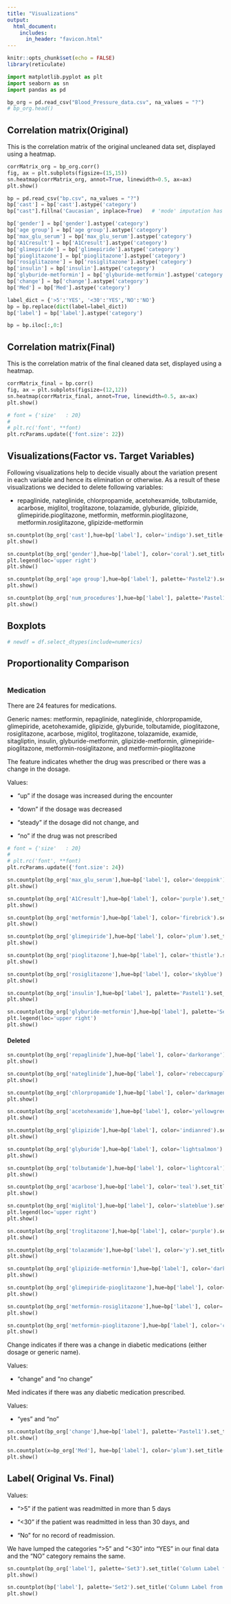 ```yaml
---
title: "Visualizations"
output: 
  html_document:
    includes:
      in_header: "favicon.html"
---
```


```r
knitr::opts_chunk$set(echo = FALSE)
library(reticulate)
```

```python
import matplotlib.pyplot as plt
import seaborn as sn
import pandas as pd
```

```python
bp_org = pd.read_csv("Blood_Pressure_data.csv", na_values = "?")
# bp_org.head()
```

## Correlation matrix(Original)
This is the correlation matrix of the original uncleaned data set, displayed using a heatmap.
```python
corrMatrix_org = bp_org.corr()
fig, ax = plt.subplots(figsize=(15,15))
sn.heatmap(corrMatrix_org, annot=True, linewidth=0.5, ax=ax)
plt.show()
```
```python
bp = pd.read_csv("bp.csv", na_values = "?")
bp['cast'] = bp['cast'].astype('category')
bp["cast"].fillna('Caucasian', inplace=True)   # 'mode' imputation has been applied as Caucasian is the most frequent category in cast

bp['gender'] = bp['gender'].astype('category')
bp['age group'] = bp['age group'].astype('category')
bp['max_glu_serum'] = bp['max_glu_serum'].astype('category')
bp['A1Cresult'] = bp['A1Cresult'].astype('category')
bp['glimepiride'] = bp['glimepiride'].astype('category')
bp['pioglitazone'] = bp['pioglitazone'].astype('category')
bp['rosiglitazone'] = bp['rosiglitazone'].astype('category')
bp['insulin'] = bp['insulin'].astype('category')
bp['glyburide-metformin'] = bp['glyburide-metformin'].astype('category')
bp['change'] = bp['change'].astype('category')
bp['Med'] = bp['Med'].astype('category')

label_dict = {'>5':'YES', '<30':'YES','NO':'NO'}
bp = bp.replace(dict(label=label_dict))
bp['label'] = bp['label'].astype('category')

bp = bp.iloc[:,0:]
```


## Correlation matrix(Final)
This is the correlation matrix of the final cleaned data set, displayed using a heatmap.
```python
corrMatrix_final = bp.corr()
fig, ax = plt.subplots(figsize=(12,12))
sn.heatmap(corrMatrix_final, annot=True, linewidth=0.5, ax=ax)
plt.show()
```

```python
# font = {'size'   : 20}
# 
# plt.rc('font', **font)
plt.rcParams.update({'font.size': 22})
```

## Visualizations(Factor vs. Target Variables)
Following visualizations help to decide visually about the variation present in each variable and hence its elimination or otherwise. As a result of these visualizations we decided to delete following variables:

* repaglinide, nateglinide, chlorpropamide, acetohexamide, tolbutamide, acarbose, miglitol, troglitazone, tolazamide, glyburide, glipizide, glimepiride.pioglitazone, metformin, metformin.pioglitazone, metformin.rosiglitazone, glipizide-metformin

```python
sn.countplot(bp_org['cast'],hue=bp['label'], color='indigo').set_title('Cast')
plt.show()

sn.countplot(bp_org['gender'],hue=bp['label'], color='coral').set_title('Gender')
plt.legend(loc='upper right')
plt.show()
```

```python
sn.countplot(bp_org['age group'],hue=bp['label'], palette='Pastel2').set_title('Age Group')
plt.show()

sn.countplot(bp_org['num_procedures'],hue=bp['label'], palette='Pastel1').set_title('Number of Procedures')
plt.show()
```
## Boxplots

```python
# newdf = df.select_dtypes(include=numerics)
```


## Proportionality Comparison

```python

```

### Medication
There are 24 features for medications.

Generic names: metformin, repaglinide, nateglinide, chlorpropamide, glimepiride, acetohexamide, glipizide, glyburide, tolbutamide, pioglitazone, rosiglitazone, acarbose, miglitol, troglitazone, tolazamide, examide, sitagliptin, insulin, glyburide-metformin, glipizide-metformin, glimepiride-pioglitazone, metformin-rosiglitazone, and metformin-pioglitazone

The feature indicates whether the drug was prescribed or there was a change in the dosage. 

Values: 

  + “up” if the dosage was increased during the encounter
      
  + “down” if the dosage was decreased
      
  + “steady” if the dosage did not change, and 
      
  + “no” if the drug was not prescribed


```python
# font = {'size'   : 20}
# 
# plt.rc('font', **font)
plt.rcParams.update({'font.size': 24})
```


```python
sn.countplot(bp_org['max_glu_serum'],hue=bp['label'], color='deeppink').set_title('Maximum Blood Sugar Level (max_glu_serum)')
plt.show()

sn.countplot(bp_org['A1Cresult'],hue=bp['label'], color='purple').set_title('Glycated Hemoglobin Result(A1C result)')
plt.show()
```

```python
sn.countplot(bp_org['metformin'],hue=bp['label'], color='firebrick').set_title('Metformin Level')
plt.show()

sn.countplot(bp_org['glimepiride'],hue=bp['label'], color='plum').set_title('Glimepiride Dependent')
plt.show()
```

```python
sn.countplot(bp_org['pioglitazone'],hue=bp['label'], color='thistle').set_title('Pioglitazone Dependent')
plt.show()

sn.countplot(bp_org['rosiglitazone'],hue=bp['label'], color='skyblue').set_title('Rosiglitazone Dependent')
plt.show()
```

```python
sn.countplot(bp_org['insulin'],hue=bp['label'], palette='Pastel1').set_title('Insulin Level')
plt.show()

sn.countplot(bp_org['glyburide-metformin'],hue=bp['label'], palette='Set3').set_title('Glyburide-Metformin Dependent')
plt.legend(loc='upper right')
plt.show()
```


#### Deleted

```python
sn.countplot(bp_org['repaglinide'],hue=bp['label'], color='darkorange').set_title('Repaglinide Dependent')
plt.show()

sn.countplot(bp_org['nateglinide'],hue=bp['label'], color='rebeccapurple').set_title('Nateglinide Dependent')
plt.show()
```


```python
sn.countplot(bp_org['chlorpropamide'],hue=bp['label'], color='darkmagenta').set_title('Chlorpropamide Dependent')
plt.show()

sn.countplot(bp_org['acetohexamide'],hue=bp['label'], color='yellowgreen').set_title('Acetohexamide Dependent')
plt.show()
```

```python
sn.countplot(bp_org['glipizide'],hue=bp['label'], color='indianred').set_title('Glipizide Dependent')
plt.show()

sn.countplot(bp_org['glyburide'],hue=bp['label'], color='lightsalmon').set_title('Glyburide Dependent')
plt.show()
```

```python
sn.countplot(bp_org['tolbutamide'],hue=bp['label'], color='lightcoral').set_title('Tolbutamide Dependent')
plt.show()

sn.countplot(bp_org['acarbose'],hue=bp['label'], color='teal').set_title('Acarbose Dependent')
plt.show()
```

```python
sn.countplot(bp_org['miglitol'],hue=bp['label'], color='slateblue').set_title('Miglitol Dependent')
plt.legend(loc='upper right')
plt.show()

sn.countplot(bp_org['troglitazone'],hue=bp['label'], color='purple').set_title('Troglitazone Dependent')
plt.show()
```

```python
sn.countplot(bp_org['tolazamide'],hue=bp['label'], color='y').set_title('Tolazamide Dependent')
plt.show()

sn.countplot(bp_org['glipizide-metformin'],hue=bp['label'], color='darkcyan').set_title('Glipizide-Metformin Dependent')
plt.show()
```

```python
sn.countplot(bp_org['glimepiride-pioglitazone'],hue=bp['label'], color='darkgoldenrod').set_title('Glimepiride-Pioglitazone Dependent')
plt.show()

sn.countplot(bp_org['metformin-rosiglitazone'],hue=bp['label'], color='green').set_title('Metformin-Rosiglitazone Dependent')
plt.show()
```

```python
sn.countplot(bp_org['metformin-pioglitazone'],hue=bp['label'], color='coral').set_title('Metformin-Pioglitazone Dependent')
plt.show()
```


Change indicates if there was a change in diabetic medications (either dosage or generic name).

Values: 

  + “change” and “no change”
    
Med indicates if there was any diabetic medication prescribed. 

Values: 

  + “yes” and “no”
  
  
```python
sn.countplot(bp_org['change'],hue=bp['label'], palette='Pastel1').set_title('Change')
plt.show()

sn.countplot(x=bp_org['Med'], hue=bp['label'], color='plum').set_title('Med')
plt.show()
```

## Label( Original Vs. Final)
Values: 

   + “>5” if the patient was readmitted in more than 5 days
       
   + “<30” if the patient was readmitted in less than 30 days, and 
       
   + “No” for no record of readmission.

We have lumped the categories ">5" and "<30" into "YES" in our final data and the "NO" category remains the same.
```python
sn.countplot(bp_org['label'], palette='Set3').set_title('Column Label from Original Data')
plt.show()

sn.countplot(bp['label'], palette='Set2').set_title('Column Label from Final Data')
plt.show()
```

